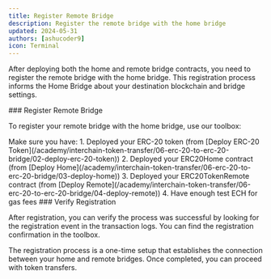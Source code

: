 ```yaml
---
title: Register Remote Bridge
description: Register the remote bridge with the home bridge
updated: 2024-05-31
authors: [ashucoder9]
icon: Terminal
---
```



After deploying both the home and remote bridge contracts, you need to register the remote bridge with the home bridge. This registration process informs the Home Bridge about your destination blockchain and bridge settings.

<Steps>
<Step>
### Register Remote Bridge

To register your remote bridge with the home bridge, use our toolbox:

<Callout>
Make sure you have:
1. Deployed your ERC-20 token (from [Deploy ERC-20 Token](/academy/interchain-token-transfer/06-erc-20-to-erc-20-bridge/02-deploy-erc-20-token))
2. Deployed your ERC20Home contract (from [Deploy Home](/academy/interchain-token-transfer/06-erc-20-to-erc-20-bridge/03-deploy-home))
3. Deployed your ERC20TokenRemote contract (from [Deploy Remote](/academy/interchain-token-transfer/06-erc-20-to-erc-20-bridge/04-deploy-remote))
4. Have enough test ECH for gas fees
</Callout>

<ToolboxMdxWrapper enforceChainId={173750}>
    <RegisterWithHome />
</ToolboxMdxWrapper>

</Step>

<Step>
### Verify Registration

After registration, you can verify the process was successful by looking for the registration event in the transaction logs. You can find the registration confirmation in the toolbox.

<Callout title="Note" type="info">
The registration process is a one-time setup that establishes the connection between your home and remote bridges. Once completed, you can proceed with token transfers.
</Callout>
</Step>
</Steps> 